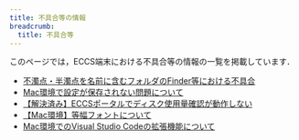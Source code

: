 ```yaml
---
title: 不具合等の情報
breadcrumb:
  title: 不具合等
---
```



<WwweccEol systemName="ECCS端末"/>

このページでは，ECCS端末における不具合等の情報の一覧を掲載しています．

- [不濁点・半濁点を名前に含むフォルダのFinder等における不具合](/eccs/defects/20180615-nfs-unicode-normalization)
- [Mac環境で設定が保存されない問題について](/eccs/defects/20210302-mac-settings)
- [【解決済み】ECCSポータルでディスク使用量確認が動作しない](/eccs/defects/20210302-portal-file-usage)
- [【Mac環境】等幅フォントについて](/eccs/defects/20221130-osaka-monospace)
- [Mac環境でのVisual Studio Codeの拡張機能について](/eccs/defects/20230418-vscode-extension)